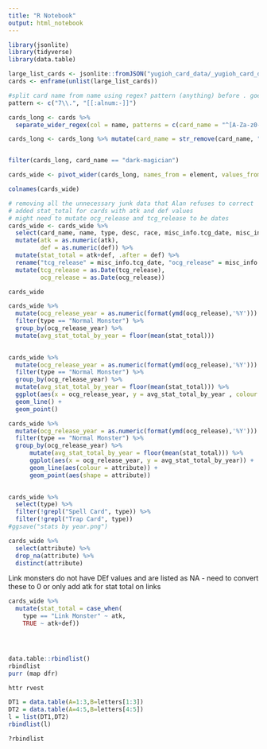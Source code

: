 ```yaml
---
title: "R Notebook"
output: html_notebook
---
```


```r
library(jsonlite)
library(tidyverse)
library(data.table)

large_list_cards <- jsonlite::fromJSON("yugioh_card_data/_yugioh_card_data.json")
cards <- enframe(unlist(large_list_cards)) 

#split card name from name using regex? pattern (anything) before . goes to new column called card_name
pattern <- c("7\\.", "[[:alnum:-]]")

cards_long <- cards %>% 
  separate_wider_regex(col = name, patterns = c(card_name = "^[A-Za-z0-9\\-]+\\.{1}", element = "[[:print:]]+") , too_few = "align_start")

cards_long <- cards_long %>% mutate(card_name = str_remove(card_name, "[.]"))


filter(cards_long, card_name == "dark-magician")

cards_wide <- pivot_wider(cards_long, names_from = element, values_from = value)

colnames(cards_wide)

# removing all the unnecessary junk data that Alan refuses to correct
# added stat_total for cards with atk and def values
# might need to mutate ocg_release and tcg_release to be dates
cards_wide <- cards_wide %>% 
  select(card_name, name, type, desc, race, misc_info.tcg_date, misc_info.ocg_date, ban_status, atk, def, level, attribute, konami_type) %>%
  mutate(atk = as.numeric(atk),
         def = as.numeric(def)) %>%
  mutate(stat_total = atk+def, .after = def) %>%
  rename("tcg_release" = misc_info.tcg_date, "ocg_release" = misc_info.ocg_date) %>%
  mutate(tcg_release = as.Date(tcg_release),
         ocg_release = as.Date(ocg_release))

cards_wide

cards_wide %>% 
  mutate(ocg_release_year = as.numeric(format(ymd(ocg_release),'%Y'))) %>% 
  filter(type == "Normal Monster") %>% 
  group_by(ocg_release_year) %>% 
  mutate(avg_stat_total_by_year = floor(mean(stat_total)))
  

```

```r
cards_wide %>% 
  mutate(ocg_release_year = as.numeric(format(ymd(ocg_release),'%Y'))) %>% 
  filter(type == "Normal Monster") %>% 
  group_by(ocg_release_year) %>% 
  mutate(avg_stat_total_by_year = floor(mean(stat_total))) %>% 
  ggplot(aes(x = ocg_release_year, y = avg_stat_total_by_year , colour = attribute, shape = attribute)) +
  geom_line() +
  geom_point()

cards_wide %>% 
  mutate(ocg_release_year = as.numeric(format(ymd(ocg_release),'%Y'))) %>% 
  filter(type == "Normal Monster") %>% 
  group_by(ocg_release_year) %>% 
      mutate(avg_stat_total_by_year = floor(mean(stat_total))) %>% 
      ggplot(aes(x = ocg_release_year, y = avg_stat_total_by_year)) +
      geom_line(aes(colour = attribute)) +
      geom_point(aes(shape = attribute))
         

cards_wide %>% 
  select(type) %>% 
  filter(!grepl("Spell Card", type)) %>% 
  filter(!grepl("Trap Card", type))
#ggsave("stats by year.png")
```

```r
cards_wide %>% 
  select(attribute) %>% 
  drop_na(attribute) %>% 
  distinct(attribute)

```
Link monsters do not have DEf values and are listed as NA - need to convert these to 0 or only add atk for stat total on links

```r
cards_wide %>% 
  mutate(stat_total = case_when(
    type == "Link Monster" ~ atk,
    TRUE ~ atk+def))




data.table::rbindlist()
rbindlist
purr (map dfr)

httr rvest

```

```r
DT1 = data.table(A=1:3,B=letters[1:3])
DT2 = data.table(A=4:5,B=letters[4:5])
l = list(DT1,DT2)
rbindlist(l)

?rbindlist
```

